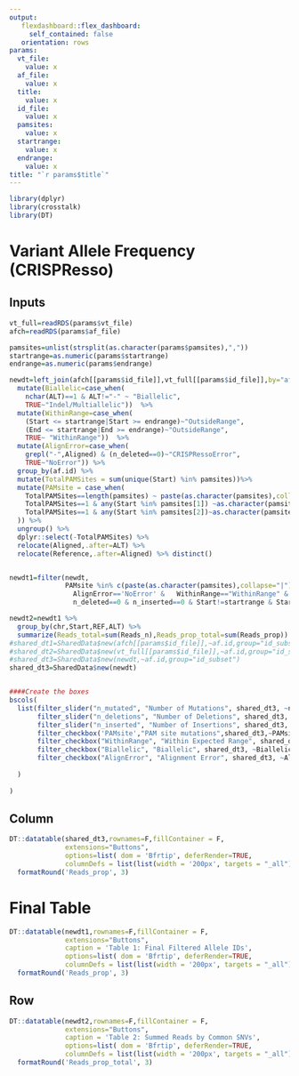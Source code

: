 ```yaml
---
output:   
   flexdashboard::flex_dashboard: 
     self_contained: false
   orientation: rows
params:
  vt_file:
    value: x
  af_file:
    value: x
  title:
    value: x 
  id_file:
    value: x 
  pamsites:
    value: x
  startrange:
    value: x
  endrange:
    value: x
title: "`r params$title`"
---
```


```r
library(dplyr)
library(crosstalk)
library(DT)

```



Variant Allele Frequency (CRISPResso)
=======================================================================

Inputs {.sidebar}
-----------------------------------------------------------------------

```r
vt_full=readRDS(params$vt_file) 
afch=readRDS(params$af_file)

pamsites=unlist(strsplit(as.character(params$pamsites),","))
startrange=as.numeric(params$startrange)
endrange=as.numeric(params$endrange)

newdt=left_join(afch[[params$id_file]],vt_full[[params$id_file]],by="af.id") %>%
  mutate(Biallelic=case_when(
    nchar(ALT)==1 & ALT!="-" ~ "Biallelic",
    TRUE~"Indel/Multiallelic"))  %>%
  mutate(WithinRange=case_when(
    (Start <= startrange|Start >= endrange)~"OutsideRange",
    (End <= startrange|End >= endrange)~"OutsideRange",
    TRUE~ "WithinRange"))  %>%
  mutate(AlignError=case_when(
    grepl("-",Aligned) & (n_deleted==0)~"CRISPRessoError",
    TRUE~"NoError")) %>%
  group_by(af.id) %>%
  mutate(TotalPAMSites = sum(unique(Start) %in% pamsites))%>%
  mutate(PAMsite = case_when(
    TotalPAMSites==length(pamsites) ~ paste(as.character(pamsites),collapse="|"),
    TotalPAMSites==1 & any(Start %in% pamsites[1]) ~as.character(pamsites[1]),
    TotalPAMSites==1 & any(Start %in% pamsites[2])~as.character(pamsites[2])
  )) %>%
  ungroup() %>%
  dplyr::select(-TotalPAMSites) %>%
  relocate(Aligned,.after=ALT) %>%
  relocate(Reference,.after=Aligned) %>% distinct()


newdt1=filter(newdt,
              PAMsite %in% c(paste(as.character(pamsites),collapse="|"),pamsites) &
                AlignError=='NoError' &   WithinRange=="WithinRange" &  Biallelic=="Biallelic" &
                n_deleted==0 & n_inserted==0 & Start!=startrange & Start!=endrange)

newdt2=newdt1 %>% 
  group_by(chr,Start,REF,ALT) %>%
  summarize(Reads_total=sum(Reads_n),Reads_prop_total=sum(Reads_prop))
#shared_dt1=SharedData$new(afch[[params$id_file]],~af.id,group="id_subset")
#shared_dt2=SharedData$new(vt_full[[params$id_file]],~af.id,group="id_subset")
#shared_dt3=SharedData$new(newdt,~af.id,group="id_subset")
shared_dt3=SharedData$new(newdt)


####Create the boxes
bscols(
  list(filter_slider("n_mutated", "Number of Mutations", shared_dt3, ~n_mutated),
       filter_slider("n_deletions", "Number of Deletions", shared_dt3, ~n_deleted),
       filter_slider("n_inserted", "Number of Insertions", shared_dt3, ~n_inserted),
       filter_checkbox('PAMsite',"PAM site mutations",shared_dt3,~PAMsite),
       filter_checkbox("WithinRange", "Within Expected Range", shared_dt3, ~WithinRange),
       filter_checkbox("Biallelic", "Biallelic", shared_dt3, ~Biallelic),
       filter_checkbox("AlignError", "Alignment Error", shared_dt3, ~AlignError)
       
  )
  
)

```

Column
-----------------------------------------------------------------------

```r

DT::datatable(shared_dt3,rownames=F,fillContainer = F,
              extensions="Buttons",
              options=list( dom = 'Bfrtip', deferRender=TRUE, 
              columnDefs = list(list(width = '200px', targets = "_all")))) %>%
  formatRound('Reads_prop', 3) 

```



Final Table
=======================================================================

```r
DT::datatable(newdt1,rownames=F,fillContainer = F,
              extensions="Buttons",
              caption = 'Table 1: Final Filtered Allele IDs',
              options=list( dom = 'Bfrtip', deferRender=TRUE, 
              columnDefs = list(list(width = '200px', targets = "_all")))) %>%
  formatRound('Reads_prop', 3) 
```

Row
-----------------------------------------------------------------------

```r
DT::datatable(newdt2,rownames=F,fillContainer = F,
              extensions="Buttons",
              caption = 'Table 2: Summed Reads by Common SNVs',
              options=list( dom = 'Bfrtip', deferRender=TRUE, 
              columnDefs = list(list(width = '200px', targets = "_all")))) %>%
  formatRound('Reads_prop_total', 3) 
```
